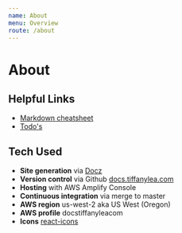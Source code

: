 ```yaml
---
name: About
menu: Overview
route: /about
---
```


# About

## Helpful Links

- [Markdown cheatsheet](/languages/markdown)
- [Todo's](/todos)

## Tech Used

- **Site generation** via [Docz](https://www.docz.site)
- **Version control** via Github [docs.tiffanylea.com](https://github.com/tiffyzsmile/docs.tiffanylea.com)
- **Hosting** with AWS Amplify Console
- **Continuous integration** via merge to master
- **AWS region** us-west-2 aka US West (Oregon)
- **AWS profile** docstiffanyleacom
- **Icons** [react-icons](https://react-icons.github.io)
